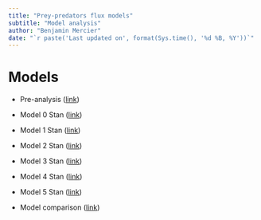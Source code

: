 ```yaml
---
title: "Prey-predators flux models"
subtitle: "Model analysis"
author: "Benjamin Mercier"
date: "`r paste('Last updated on', format(Sys.time(), '%d %B, %Y'))`"
---
```



# Models

- Pre-analysis ([link](https://BenMerSci.github.io/master/Rmd/pre_analysis.html))

- Model 0 Stan ([link](https://BenMerSci.github.io/master/Rmd/model0.html))

- Model 1 Stan ([link](https://BenMerSci.github.io/master/Rmd/model1.html))

- Model 2 Stan ([link](https://BenMerSci.github.io/master/Rmd/model2.html))

- Model 3 Stan ([link](https://BenMerSci.github.io/master/Rmd/model3.html))

- Model 4 Stan ([link](https://BenMerSci.github.io/master/Rmd/model4.html))

- Model 5 Stan ([link](https://BenMerSci.github.io/master/Rmd/model5.html))

- Model comparison ([link](https://BenMerSci.github.io/master/Rmd/compare_model.html))
